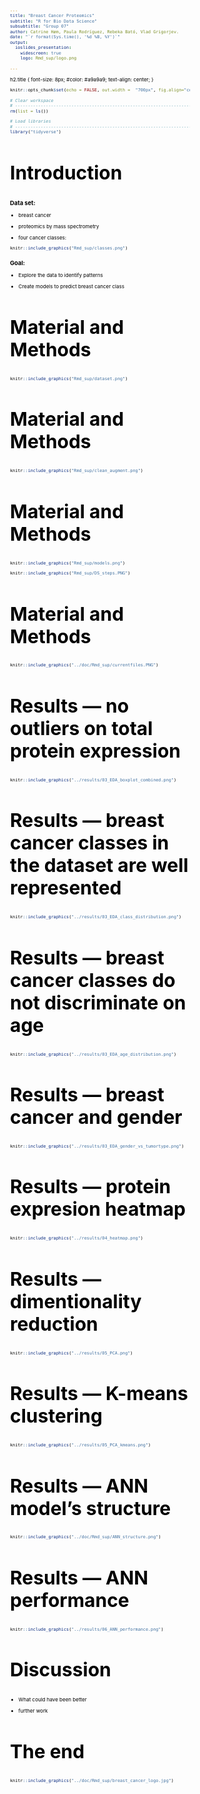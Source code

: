 ```yaml
---
title: "Breast Cancer Proteomics"
subtitle: "R for Bio Data Science"
subsubtitle: "Group 07"
author: Catrine Høm, Paula Rodríguez, Rebeka Bató, Vlad Grigorjev.
date: "`r format(Sys.time(), '%d %B, %Y')`"
output:
  ioslides_presentation:
    widescreen: true
    logo: Rmd_sup/logo.png

---
```

<style>
/* Fonts and Spacing */
article p, article li, article li.build, section p, section li{
  font-family: 'Open Sans','Helvetica', 'Crimson Text', 'Garamond',  'Palatino', sans-serif;
  text-align: justify;
  font-size:20px;
  line-height: 1.5em;
  color: Black;
}
h2 { /* Header 2 */
font-size: 30px;
#color: Black;
}
  
body{ /* Normal */
font-size: 8px;
color: Black;
}


</style>

h2.title {
font-size: 8px;
#color: #a9a9a9;
text-align: center;
}
```r
knitr::opts_chunk$set(echo = FALSE, out.width =  "700px", fig.align="center")
```


```r
# Clear workspace
# ------------------------------------------------------------------------------
rm(list = ls())

# Load libraries
# ------------------------------------------------------------------------------
library("tidyverse")

```



## Introduction {data-background="Rmd_sup/breast.jpg" data-background-size=cover}
### Data set:

* breast cancer

* proteomics by mass spectrometry

* four cancer classes:
  
```r
knitr::include_graphics("Rmd_sup/classes.png")
```


### Goal:
* Explore the data to identify patterns

* Create models to predict breast cancer class


<!-- ## Materials and Methods: {data-background=#ffffff} -->
<!-- ### Dataset: -->
<!-- ```{r,  out.width =  "800px"} -->
<!-- knitr::include_graphics("Rmd_sup/datasets.PNG") -->
<!-- ``` -->




## Material and Methods {data-background=#ffffff}

```r
knitr::include_graphics("Rmd_sup/dataset.png")
```


## Material and Methods {data-background=#ffffff}

```r
knitr::include_graphics("Rmd_sup/clean_augment.png")
```

## Material and Methods {data-background=#ffffff}

<!-- * Exploratory analysis -->

<!-- * PCA -->

<!-- * K-means -->

<!-- * ANN -->

```r
knitr::include_graphics("Rmd_sup/models.png")
```
  
  
```r
knitr::include_graphics("Rmd_sup/DS_steps.PNG")
```

## Material and Methods {data-background=#ffffff}
```r
knitr::include_graphics("../doc/Rmd_sup/currentfiles.PNG")
```


## Results --- no outliers on total protein expression {data-background=#ffffff}

```r
knitr::include_graphics("../results/03_EDA_boxplot_combined.png")
```


## Results --- breast cancer classes in the dataset are well represented  {data-background=#ffffff}

```r
knitr::include_graphics("../results/03_EDA_class_distribution.png")
```

## Results --- breast cancer classes do not discriminate on age {data-background=#ffffff}
```r
knitr::include_graphics("../results/03_EDA_age_distribution.png")
```

## Results --- breast cancer and gender {data-background=#ffffff}
```r
knitr::include_graphics("../results/03_EDA_gender_vs_tumortype.png")
```


## Results --- protein expresion heatmap {data-background=#ffffff}
```r
knitr::include_graphics("../results/04_heatmap.png")
```

## Results --- dimentionality reduction {data-background=#ffffff}
```r
knitr::include_graphics("../results/05_PCA.png")
```


## Results --- K-means clustering  {data-background=#ffffff}
```r
knitr::include_graphics("../results/05_PCA_kmeans.png")
```

## Results --- ANN model's structure {data-background=#ffffff}
```r
knitr::include_graphics("../doc/Rmd_sup/ANN_structure.png")
```

## Results --- ANN performance {data-background=#ffffff}
```r
knitr::include_graphics("../results/06_ANN_performance.png")
```


## Discussion {data-background=#ffffff}


* What could have been better

* further work


## The end {data-background="Rmd_sup/final2.jpg" data-background-size=cover}

```r
knitr::include_graphics("../doc/Rmd_sup/breast_cancer_logo.jpg")
```






